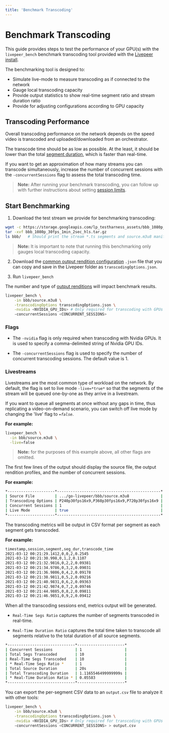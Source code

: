 ```yaml
---
title: 'Benchmark Transcoding'
---
```


# Benchmark Transcoding

This guide provides steps to test the performance of your GPU(s) with the `livepeer_bench` benchmark transcoding tool provided with the [Livepeer install](/guides/orchestrating/install-go-livepeer/).

The benchmarking tool is designed to:

- Simulate live-mode to measure transcoding as if connected to the network
- Gauge local transcoding capacity
- Provide output statistics to show real-time segment ratio and stream duration ratio
- Provide for adjusting configurations according to GPU capacity

## Transcoding Performance

Overall transcoding performance on the network depends on the speed video is transcoded and uploaded/downloaded from an orchestrator.

The transcode time should be as low as possible. At the least, it should be lower than the total [segment duration](/video-miners/terminology#stream-duration-ratio), which is faster than real-time.

If you want to get an approximation of how many streams you can transcode simultaneously, increase the number of concurrent sessions with the `-concurrentSessions` flag to assess the total transcoding time.

> **Note:** After running your benchmark transcoding, you can follow up with further instructions about setting [session limits](/guides/orchestrating/set-session-limits).

## Start Benchmarking

1. Download the test stream we provide for benchmarking transcoding:

```bash
wget -c https://storage.googleapis.com/lp_testharness_assets/bbb_1080p_30fps_1min_2sec_hls.tar.gz
tar -xvf bbb_1080p_30fps_1min_2sec_hls.tar.gz
ls bbb/   # Should print the stream *.ts segments and source.m3u8 manifest
```

> **Note:** It is important to note that running this benchmarking only gauges local transcoding capacity.

2. Download the [common output rendition configuration](https://github.com/livepeer/go-livepeer/blob/master/cmd/livepeer_bench/transcodingOptions.json) `.json` file that you can copy and save in the Livepeer folder as `transcodingOptions.json`.

1. Run `livepeer_bench`

The number and type of [output renditions](/video-miners/terminology#transcoding) will impact benchmark results.

```bash
livepeer_bench \
    -in bbb/source.m3u8 \
    -transcodingOptions transcodingOptions.json \
    -nvidia <NVIDIA_GPU_IDs> # Only required for transcoding with GPUs
    -concurrentSessions <CONCURRENT_SESSIONS>
```

### Flags

- The `-nvidia` flag is only required when transcoding with Nvidia GPUs. It is used to specify a comma-delimited string of Nvidia GPU IDs.

- The `-concurrentSessions` flag is used to specify the number of concurrent transcoding sessions. The default value is 1.

### Livestreams

Livestreams are the most common type of workload on the network. By default, the flag is set to live mode `-live=*true*` so that the segments of the stream will be queued one-by-one as they arrive in a livestream.

If you want to queue all segments at once without any gaps in time, thus replicating a video-on-demand scenario, you can switch off live mode by changing the 'live' flag to _`=false`_.

**For example:**

```bash
livepeer_bench \
  -in bbb/source.m3u8 \
  -live=false
```

> **Note:** for the purposes of this example above, all other flags are omitted.

The first few lines of the output should display the source file, the output rendition profiles, and the number of concurrent sessions.

**For example:**

```bash
*---------------------*----------------------------------------------*
| Source File         | .../go-livepeer/bbb/source.m3u8              |
| Transcoding Options | P240p30fps16x9,P360p30fps16x9,P720p30fps16x9 |
| Concurrent Sessions | 1                                            |
| Live Mode           | true                                         |
*---------------------*----------------------------------------------*
```

The transcoding metrics will be output in CSV format per segment as each segment gets transcoded.

**For example:**

```bash
timestamp,session,segment,seg_dur,transcode_time
2021-03-12 00:21:29.1412,0,0,2,0.2545
2021-03-12 00:21:30.998,0,1,2,0.1107
2021-03-12 00:21:32.9816,0,2,2,0.09381
2021-03-12 00:21:34.9786,0,3,2,0.09031
2021-03-12 00:21:36.9806,0,4,2,0.09178
2021-03-12 00:21:38.9811,0,5,2,0.09216
2021-03-12 00:21:40.9831,0,6,2,0.09363
2021-03-12 00:21:42.9874,0,7,2,0.09746
2021-03-12 00:21:44.9885,0,8,2,0.09811
2021-03-12 00:21:46.9851,0,9,2,0.09412
```

When all the transcoding sessions end, metrics output will be generated.

- `Real-Time Segs Ratio` captures the number of segments transcoded in real-time.

- `Real-Time Duration Ratio` captures the total time taken to transcode all segments relative to the total duration of all source segments.

```bash
*------------------------------*---------------------*
| Concurrent Sessions          | 1                   |
| Total Segs Transcoded        | 10                  |
| Real-Time Segs Transcoded    | 10                  |
| * Real-Time Segs Ratio *     | 1                   |
| Total Source Duration        | 20s                 |
| Total Transcoding Duration   | 1.1165546499999999s |
| * Real-Time Duration Ratio * | 0.05583             |
*------------------------------*---------------------*
```

You can export the per-segment CSV data to an `output.csv` file to analyze it with other tools:

```bash
livepeer_bench \
    -in bbb/source.m3u8 \
    -transcodingOptions transcodingOptions.json \
    -nvidia <NVIDIA_GPU_IDs> # Only required for transcoding with GPUs
    -concurrentSessions <CONCURRENT_SESSIONS> > output.csv
```
